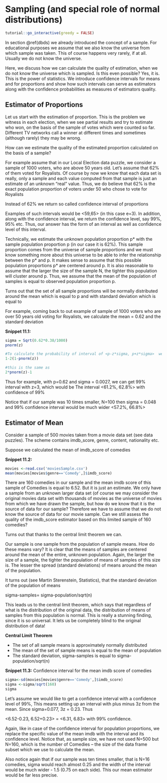 # Sampling (and special role of normal distributions)

<script src="files/js/dcl.js"></script>
<link rel="stylesheet" href="https://maxcdn.bootstrapcdn.com/bootstrap/3.4.1/css/bootstrap.min.css">
<script src="https://maxcdn.bootstrapcdn.com/bootstrap/3.4.1/js/bootstrap.min.js"></script>

```r
tutorial::go_interactive(greedy = FALSE)
```

In section \@ref(dbds) we already introduced the concept of  a sample. For educational purposes we assume that we also know the universe from which sample was taken. This of course happens very rarely, if at all. Usually we do not know the universe.  

Here, we discuss how we can calculate the quality of estimation, when we do not know the universe which is sampled. Is this even possible?  Yes, it is. This is the power of statistics. We introduce confidence intervals for means and for proportions and show how such intervals can serve as estimators along with the confidence probabilities as measures of estimators quality. 

## Estimator of Proportions

Let us start with the estimation of proportion. This is the problem we witness in each election, when we see partial results and try to estimate who won, on the basis of the sample of votes which were counted so far. Different TV networks call a winner at different times and sometimes (although rarely) they may be wrong. 

How can we estimate the quality of the estimated proportion calculated on the basis of a sample?

For example assume that in our Local Election data puzzle, we consider a sample of 1000 voters, who are above 50 years old.  Let's assume that 62% of them voted for Royalists. Of course by now we know that each data set is  really, only a sample and each value computed from that sample is just an estimate of an unknown “real” value.  Thus, we do believe that 62% is the exact population proportion of voters under 50 who chose to vote for Royalists 

Instead of 62% we return so called confidence interval of proportions

\begin{equation}

<62-e, 62+e>

\end{equation}

 

Examples of such intervals would be  <59,65> (in this case e=3).  In addition, along with the confidence interval, we return the confidence level, say 99%, 95% etc. Thus, our answer has the form of an interval as well as confidence level of this interval. 

Technically, we estimate the unknown population proportion p* with the sample population proportion p (in our case it is 62%). This sample proportion comes from the universe of sample proportions and we must know something more about this universe to be able to infer the relationship between the p* and p. It makes sense to assume that this possible population proportions p*  are centered around p.  It is also reasonable to assume that the larger the size of the sample N, the tighter this population will cluster around p.  Thus, we assume that the mean of the population of samples is equal to observed population proportion p. 

Turns out that the set of all sample proportions will be normally distributed around the mean which is equal to p and with standard deviation which is equal to 

\begin{equation}

\sqrt{(p(1-p)/N)} \\

\text{where N is the size of the sample (see eg Martin Sternstein, “Statistics” )}\\

\end{equation}



For example, coming back to out example of sample of 1000 voters who are over 50 years old voting for Royalists, we calculate the mean = 0.62 and the standard deviation

**Snippet 11.1:**
```r
sigma = Sqrt(0.62*0.38/1000)
pnorm(z)

#To calculate the probability of interval of <p-z*sigma, p+z*sigma>  we compute 
1-2(1-pnorm(z))

#this is the same as 
2*pnorm(z)-1
```


Thus for example, with p=0.62 and sigma = 0.0027,  we can get 99% interval with z=3, which would be 
The interval <61.2%, 62.8%>    with confidence of 99%

Notice that if our sample was 10 times smaller, N=100 then sigma = 0.048 and 99% confidence interval would be much wider
<57.2%, 66.8%>

##  Estimator of  Mean
Consider a sample of 500 movies taken from a movie data set (see data puzzles). The scheme contains imdb_score, genre, content, nationality etc.

Suppose we calculated the mean of imdb_score of comedies

**Snippet 11.2:**

```r
movies <-read.csv('moviesSample.csv')    
mean(movies[movies$genre=='Comedy',]$imdb_score)
```

There are 160 comedies in our sample and the mean imdb score  of this sample of Comedies is equal to 6.52. But it is just an estimate. We only have a sample from an unknown larger data set (of course we may consider the original movies data set with thousands of movies as the universe of movies from which we have drawn the sample, but how do we know that it is the source of data for our sample?  Therefore we have to assume that we do not know the source of data for our movie sample.  Can we  still assess the quality of the imdb_score estimator based on this limited sample of 160 comedies?

Turns out that thanks to the central limit theorem we can. 

Our sample is one sample from the population of sample means. How do these means vary?  It is clear that the means of samples are centered around the mean of the entire, unknown population.  Again, the larger the size of a sample, the tighter the population of means of samples of this size is. The lesser the spread (standard deviations) of means around the mean of the population.

It turns out (see Martin Sterenstein, Statistics), that the standard deviation of the population of means

sigma-samples= sigma-population/sqrt(n)

This leads us to the central limit theorem, which says that regardless of what is the distribution of the original data, the distribution of means of samples from this population is normal. This is really a stunning finding, since it is so universal. It lets us be completely blind to the original distribution of data!  

**Central Limit Theorem**

- The set of all sample means is approximately normally distributed
- The mean of the set of sample means is equal to the mean of population
- The standard deviation, sigma-samples is equal to sigma-population/sqrt(n)

**Snippet 11.3:** Confidence interval for the mean imdb score of comedies

```r
sigma<-sd(movies[movies$genre=='Comedy',]$imdb_score)
sigma <-sigma/sqrt(160)
sigma
```

Let's assume we would like to get a confidence interval with a confidence level of 99%, This means setting up an interval with plus minus 3z from the mean. Since sigma=0.077, 3z = 0.23. Thus 

<6.52-0.23, 6.52+0.23> =    <6.31, 6.83> with 99% confidence. 

Again, like in case of the confidence interval for population proportions, we replace the specific value of the mean imdb with the interval and its confidence level. 
Notice that, as sample size, we have not used N=500 but N=160, which is the number of Comedies – the size of the data frame subset which we use to calculate the mean. 

Also notice again that if our sample was ten times smaller, that is N=16 comedies, sigma would reach almost 0.25 and the width of the interval would be much wider -  1.5 (0.75 on each side).  This our mean estimator would be far less precise. 

